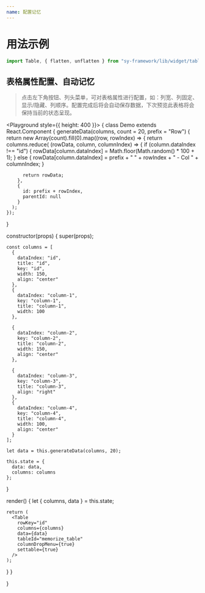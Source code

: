 ```yaml
---
name: 配置记忆
---
```



# 用法示例

```javascript
import Table, { flatten, unflatten } from "sy-framework/lib/widget/table";
```

## 表格属性配置、自动记忆

> 点击左下角按钮、列头菜单，可对表格属性进行配置，如：列宽、列固定、显示/隐藏、列顺序。配置完成后将会自动保存数据，下次预览此表格将会保持当前的状态呈现。

<Playground style={{ height: 400 }}>
 {
  class Demo extends React.Component {
  generateData(columns, count = 20, prefix = "Row") {
    return new Array(count).fill(0).map((row, rowIndex) => {
      return columns.reduce(
        (rowData, column, columnIndex) => {
          if (column.dataIndex !== "id") {
            rowData[column.dataIndex] = Math.floor(Math.random() * 100 + 1);
          } else {
            rowData[column.dataIndex] =
              prefix + " " + rowIndex + " - Col " + columnIndex;
          }

          return rowData;
        },
        {
          id: prefix + rowIndex,
          parentId: null
        }
      );
    });

}

constructor(props) {
super(props);

    const columns = [
      {
        dataIndex: "id",
        title: "id",
        key: "id",
        width: 150,
        align: "center"
      },
      {
        dataIndex: "column-1",
        key: "column-1",
        title: "column-1",
        width: 100
      },

      {
        dataIndex: "column-2",
        key: "column-2",
        title: "column-2",
        width: 150,
        align: "center"
      },

      {
        dataIndex: "column-3",
        key: "column-3",
        title: "column-3",
        align: "right"
      },
      {
        dataIndex: "column-4",
        key: "column-4",
        title: "column-4",
        width: 100,
        align: "center"
      }
    ];

    let data = this.generateData(columns, 20);

    this.state = {
      data: data,
      columns: columns
    };

}

render() {
let { columns, data } = this.state;

    return (
      <Table
        rowKey="id"
        columns={columns}
        data={data}
        tableId="memorize_table"
        columnDropMenu={true}
        settable={true}
      />
    );

}
}

}

</Playground>
